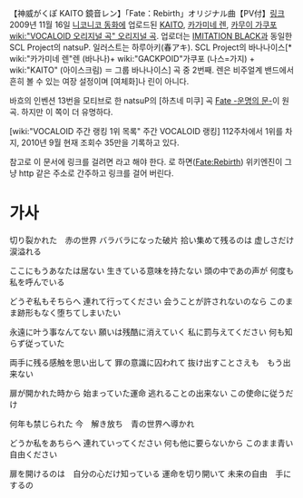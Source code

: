 {{{#!html
<script type="text/javascript" src="http://ext.nicovideo.jp/thumb_watch/sm8822490"></script><noscript><a href="http://www.nicovideo.jp/watch/sm8822490">【ニコニコ動画】【神威がくぽ KAITO 鏡音レン】「Fate：Rebirth」オリジナル曲【PV付】</a></noscript>
</object>}}}

【神威がくぽ KAITO 鏡音レン】「Fate：Rebirth」オリジナル曲【PV付】[http://www.nicovideo.jp/watch/sm8822490 링크]
2009년 11월 16일 [[니코니코 동화]]에 업로드된 [[KAITO]], [[카가미네 렌]], [[카무이 가쿠포]]  [[wiki:"VOCALOID 오리지널 곡" 오리지널 곡]]. 업로더는 [[IMITATION BLACK]]과 동일한 SCL Project의 natsuP. 일러스트는 하루아키(春アキ).
SCL Project의 바나나이스[* wiki:"카가미네 렌"렌 (바나나)+ wiki:"GACKPOID"가쿠포 (나스=가지) + wiki:"KAITO" (아이스크림) ＝ 그룹 바나나이스] 곡 중 2번째. 렌은 비주얼계 밴드에서 흔히 볼 수 있는 여장 설정이며 [여체화]나 린이 아니다.

바흐의 인벤션 13번을 모티브로 한 natsuP의 [하츠네 미쿠] 곡 [http://www.nicovideo.jp/watch/sm6177897 Fate -운명의 문-]이 원곡. 하지만 이 쪽이 더 유명하다.

[wiki:"VOCALOID 주간 랭킹 1위 목록" 주간 VOCALOID 랭킹] 112주차에서 1위를 차지, 2010년 9월 현재 조회수 35만을 기록하고 있다.

참고로 이 문서에 링크를 걸려면 {{{[wiki:"Fate:Rebirth"]}}}라고 해야 한다. {{{[[Fate:Rebirth]]}}}로 하면([[Fate:Rebirth]]) 위키엔진이 그냥 http 같은 주소로 간주하고 링크를 걸어 버린다.

= 가사 =
切り裂かれた　赤の世界
バラバラになった破片
拾い集めて残るのは
虚しさだけ涙溢れる

ここにもうあなたは居ない
生きている意味を持たない
頭の中であの声が
何度も私を呼んでいる

どうぞ私もそちらへ
連れて行ってください
会うことが許されないのなら
このまま跡形もなく堕ちてしまいたい

永遠に叶う事なんてない
願いは残酷に消えていく
私に罰与えてください
何も知らず従っていた

両手に残る感触を思い出して
罪の意識に囚われて
抜け出すことさえも　もう出来ない

扉が開かれた時から
始まっていた運命
逃れることの出来ない
この使命に従うだけ

何年も禁じられた
今　解き放ち　青の世界へ導かれ

どうか私をあちらへ
連れていってください
何も他に要らないから
このまま青い自由ください

扉を開けるのは　自分の心だけ知っている
運命を切り開いて
未来の自由　手にするの 

